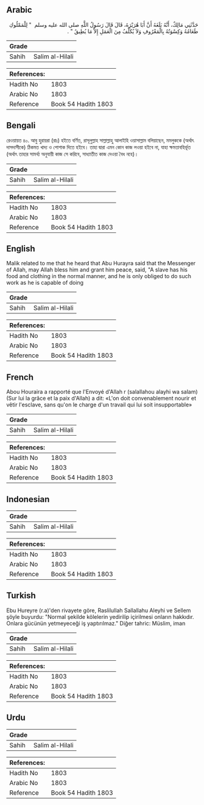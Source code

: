## Arabic


<div dir="rtl" lang="ar" style={{fontSize:'larger',backgroundColor:'#f8f9fa',padding:20}}>
حَدَّثَنِي مَالِكٌ، أَنَّهُ بَلَغَهُ أَنَّ أَبَا هُرَيْرَةَ، قَالَ قَالَ رَسُولُ اللَّهِ صلى الله عليه وسلم ‏ "‏ لِلْمَمْلُوكِ طَعَامُهُ وَكِسْوَتُهُ بِالْمَعْرُوفِ وَلاَ يُكَلَّفُ مِنَ الْعَمَلِ إِلاَّ مَا يُطِيقُ ‏"‏ ‏.‏
</div>
<div style={{backgroundColor:'#f8f9fa',padding:20, marginBottom: 10}}><table> <thead> <tr> <th>Grade</th> <th></th> </tr> </thead> <tbody> <tr><td>Sahih</td><td>Salim al-Hilali</td></tr></tbody></table><table> <thead> <tr> <th>References:</th> <th></th> </tr> </thead> <tbody><tr><td>Hadith No</td><td>1803</td></tr><tr><td>Arabic No</td><td>1803</td></tr><tr><td>Reference</td><td>Book 54 Hadith 1803</td></tr></tbody></table></div>

## Bengali


<div dir="ltr" lang="bn" style={{fontSize:'larger',backgroundColor:'#f8f9fa',padding:20}}>
রেওয়ায়ত ৪০. আবু হুরায়রা (রাঃ) হইতে বর্ণিত, রাসূলুল্লাহ সাল্লাল্লাহু আলাইহি ওয়াসাল্লাম বলিয়াছেন, মমলুককে (অর্থাৎ দাসদাসীকে) ঠিকমত খাদ্য ও পোশাক দিতে হইবে। তাহা দ্বারা এমন কোন কাজ লওয়া হইবে না, যাহা ক্ষমতাবহির্ভূত (অর্থাৎ তাহার সামর্থ্য অনুযায়ী কাজ সে করিবে, সাধ্যাতীত কাজ দেওয়া বৈধ নহে)।
</div>
<div style={{backgroundColor:'#f8f9fa',padding:20, marginBottom: 10}}><table> <thead> <tr> <th>Grade</th> <th></th> </tr> </thead> <tbody> <tr><td>Sahih</td><td>Salim al-Hilali</td></tr></tbody></table><table> <thead> <tr> <th>References:</th> <th></th> </tr> </thead> <tbody><tr><td>Hadith No</td><td>1803</td></tr><tr><td>Arabic No</td><td>1803</td></tr><tr><td>Reference</td><td>Book 54 Hadith 1803</td></tr></tbody></table></div>

## English


<div dir="ltr" lang="en" style={{fontSize:'larger',backgroundColor:'#f8f9fa',padding:20}}>
Malik related to me that he heard that Abu Hurayra said that the Messenger of Allah, may Allah bless him and grant him peace, said, "A slave has his food and clothing in the normal manner, and he is only obliged to do such work as he is capable of doing
</div>
<div style={{backgroundColor:'#f8f9fa',padding:20, marginBottom: 10}}><table> <thead> <tr> <th>Grade</th> <th></th> </tr> </thead> <tbody> <tr><td>Sahih</td><td>Salim al-Hilali</td></tr></tbody></table><table> <thead> <tr> <th>References:</th> <th></th> </tr> </thead> <tbody><tr><td>Hadith No</td><td>1803</td></tr><tr><td>Arabic No</td><td>1803</td></tr><tr><td>Reference</td><td>Book 54 Hadith 1803</td></tr></tbody></table></div>

## French


<div dir="ltr" lang="fr" style={{fontSize:'larger',backgroundColor:'#f8f9fa',padding:20}}>
Abou Houraira a rapporté que l'Envoyé d'Allah r (salallahou alayhi wa salam) (Sur lui la grâce et la paix d'Allah) a dit: «L'on doit convenablement nourir et vêtir l'esclave, sans qu'on le charge d'un travail qui lui soit insupportable»
</div>
<div style={{backgroundColor:'#f8f9fa',padding:20, marginBottom: 10}}><table> <thead> <tr> <th>Grade</th> <th></th> </tr> </thead> <tbody> <tr><td>Sahih</td><td>Salim al-Hilali</td></tr></tbody></table><table> <thead> <tr> <th>References:</th> <th></th> </tr> </thead> <tbody><tr><td>Hadith No</td><td>1803</td></tr><tr><td>Arabic No</td><td>1803</td></tr><tr><td>Reference</td><td>Book 54 Hadith 1803</td></tr></tbody></table></div>

## Indonesian


<div dir="ltr" lang="id" style={{fontSize:'larger',backgroundColor:'#f8f9fa',padding:20}}>

</div>
<div style={{backgroundColor:'#f8f9fa',padding:20, marginBottom: 10}}><table> <thead> <tr> <th>Grade</th> <th></th> </tr> </thead> <tbody> <tr><td>Sahih</td><td>Salim al-Hilali</td></tr></tbody></table><table> <thead> <tr> <th>References:</th> <th></th> </tr> </thead> <tbody><tr><td>Hadith No</td><td>1803</td></tr><tr><td>Arabic No</td><td>1803</td></tr><tr><td>Reference</td><td>Book 54 Hadith 1803</td></tr></tbody></table></div>

## Turkish


<div dir="ltr" lang="tr" style={{fontSize:'larger',backgroundColor:'#f8f9fa',padding:20}}>
Ebu Hureyre (r.a)'den rivayete göre, Raslilullah Sallallahu Aleyhi ve Sellem şöyle buyurdu: "Normal şekilde kölelerin yedirilip içirilmesi onların hakkıdır. Onlara gücünün yetmeyeceği iş yaptırılmaz." Diğer tahric: Müslim, iman
</div>
<div style={{backgroundColor:'#f8f9fa',padding:20, marginBottom: 10}}><table> <thead> <tr> <th>Grade</th> <th></th> </tr> </thead> <tbody> <tr><td>Sahih</td><td>Salim al-Hilali</td></tr></tbody></table><table> <thead> <tr> <th>References:</th> <th></th> </tr> </thead> <tbody><tr><td>Hadith No</td><td>1803</td></tr><tr><td>Arabic No</td><td>1803</td></tr><tr><td>Reference</td><td>Book 54 Hadith 1803</td></tr></tbody></table></div>

## Urdu


<div dir="rtl" lang="ur" style={{fontSize:'larger',backgroundColor:'#f8f9fa',padding:20}}>

</div>
<div style={{backgroundColor:'#f8f9fa',padding:20, marginBottom: 10}}><table> <thead> <tr> <th>Grade</th> <th></th> </tr> </thead> <tbody> <tr><td>Sahih</td><td>Salim al-Hilali</td></tr></tbody></table><table> <thead> <tr> <th>References:</th> <th></th> </tr> </thead> <tbody><tr><td>Hadith No</td><td>1803</td></tr><tr><td>Arabic No</td><td>1803</td></tr><tr><td>Reference</td><td>Book 54 Hadith 1803</td></tr></tbody></table></div>